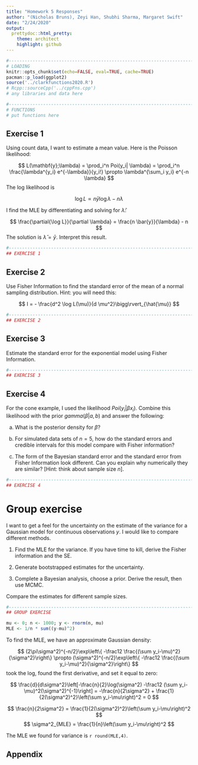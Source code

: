 ```yaml
---
title: "Homework 5 Responses"
author: "(Nicholas Bruns), Zeyi Han, Shubhi Sharma, Margaret Swift"
date: "2/24/2020"
output:
  prettydoc::html_pretty:
    theme: architect
    highlight: github
---
```


```r
#----------------------------------------------------------------------------
# LOADING
knitr::opts_chunk$set(echo=FALSE, eval=TRUE, cache=TRUE)
pacman::p_load(ggplot2)
source('../clarkfunctions2020.R')
# Rcpp::sourceCpp('../cppFns.cpp')
# any libraries and data here

#----------------------------------------------------------------------------
# FUNCTIONS
# put functions here

```


## Exercise 1 {#q1}
Using count data, I want to estimate a mean value.  Here is the Poisson likelihood:

$$
L(\mathbf{y};\lambda) = \prod_i^n Poi(y_i| \lambda) =
\prod_i^n \frac{\lambda^{y_i} e^{-\lambda}}{y_i!}  
\propto \lambda^{\sum_i y_i} e^{-n \lambda}
$$
The log likelihood is

$$
\log L \propto  n \bar{y}\log \lambda  -n \lambda
$$

I find the MLE by differentiating and solving for $\hat{\lambda}$:

$$
\frac{\partial{\log L}}{\partial \lambda} = \frac{n \bar{y}}{\lambda} - n 
$$
The solution is $\hat{\lambda} = \bar{y}$. Interpret this result.

```r
#----------------------------------------------------------------------------
## EXERCISE 1

```

## Exercise 2 {#q2}
Use Fisher Information to find the standard error of the mean of a normal sampling distribution.  Hint: you will need this:

$$
I = - \frac{d^2 \log L(\mu)}{d \mu^2}\bigg\rvert_{\hat{\mu}}
$$


```r
#----------------------------------------------------------------------------
## EXERCISE 2

```

## Exercise 3 {#q3}
Estimate the standard error for the exponential model using Fisher Information.  


```r
#----------------------------------------------------------------------------
## EXERCISE 3

```

## Exercise 4 {#q4}
For the cone example, I used the likelihood $Poi(y_i | \beta x_i)$.  Combine this likelihood with the prior $gamma(\beta | a, b)$ and answer the following:

a) What is the posterior density for $\beta$?

b) For simulated data sets of $n = 5$, how do the standard errors and credible intervals for this model compare with Fisher information?  

c) The form of the Bayesian standard error and the standard error from Fisher Information look different.  Can you explain why numerically they are similar? [Hint: think about sample size $n$].


```r
#----------------------------------------------------------------------------
## EXERCISE 4

```

# Group exercise

I want to get a feel for the uncertainty on the estimate of the variance for a Gaussian model for continuous observations $y$.  I would like to compare different methods.

1. Find the MLE for the variance.  If you have time to kill, derive the Fisher information and the SE.

2. Generate bootstrapped estimates for the uncertainty.

3. Complete a Bayesian analysis, choose a prior. Derive the result, then use MCMC.

Compare the estimates for different sample sizes.

```r
#----------------------------------------------------------------------------
## GROUP EXERCISE

mu <- 0; n <- 1000; y <- rnorm(n, mu)
MLE <- 1/n * sum((y-mu)^2)
```

To find the MLE, we have an approximate Gaussian density:

$$
(2\pi\sigma^2)^{-n/2}\exp\left\{ -\frac12 \frac{(\sum y_i-\mu)^2}{\sigma^2}\right\}
\propto 
(\sigma^2)^{-n/2}\exp\left\{ -\frac12 \frac{(\sum y_i-\mu)^2}{\sigma^2}\right\}
$$
took the log, found the first derivative, and set it equal to zero:

$$
\frac{d}{d\sigma^2}\left[-\frac{n}{2}\log(\sigma^2) -\frac12 (\sum y_i-\mu)^2(\sigma^2)^{-1}\right]
= -\frac{n}{2\sigma^2} + \frac{1}{2(\sigma^2)^2}\left(\sum y_i-\mu\right)^2 = 0
$$

$$
\frac{n}{2\sigma^2} = \frac{1}{2(\sigma^2)^2}\left(\sum y_i-\mu\right)^2
$$
$$
\sigma^2_{MLE} = \frac{1}{n}\left(\sum y_i-\mu\right)^2
$$

The MLE we found for variance is `r round(MLE,4)`.

## Appendix {#appendix}

```r
```


